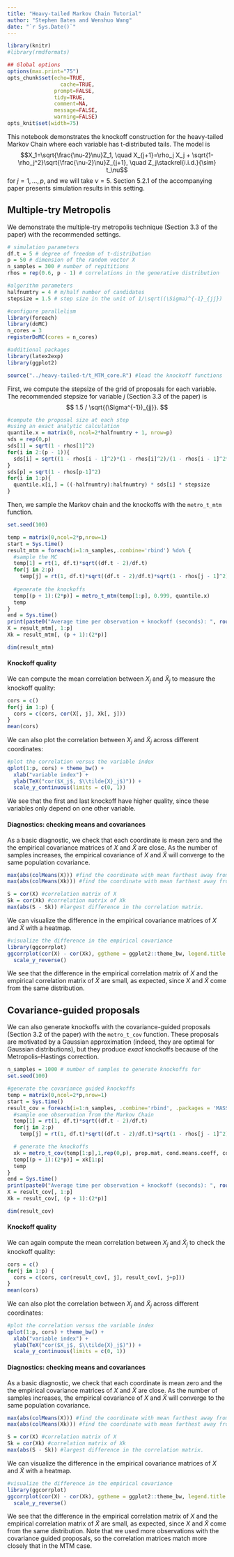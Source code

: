 ```yaml
---
title: "Heavy-tailed Markov Chain Tutorial"
author: "Stephen Bates and Wenshuo Wang"
date: "`r Sys.Date()`"
---
```


```r
library(knitr)
#library(rmdformats)

## Global options
options(max.print="75")
opts_chunk$set(echo=TRUE,
	             cache=TRUE,
               prompt=FALSE,
               tidy=TRUE,
               comment=NA,
               message=FALSE,
               warning=FALSE)
opts_knit$set(width=75)
```

This notebook demonstrates the knockoff construction for the heavy-tailed Markov Chain where each variable has t-distributed tails. The model is
$$X_1=\sqrt{\frac{\nu-2}\nu}Z_1, \quad X_{j+1}=\rho_j X_j + \sqrt{1-\rho_j^2}\sqrt{\frac{\nu-2}\nu}Z_{j+1}, \quad Z_j\stackrel{i.i.d.}{\sim} t_\nu$$
for $j=1,\dots,p$, and we will take $\nu = 5$. Section 5.2.1 of the accompanying paper presents simulation results in this setting.

## Multiple-try Metropolis

We demonstrate the multiple-try metropolis technique (Section 3.3 of the paper) with the recommended settings.

```r
# simulation parameters
df.t = 5 # degree of freedom of t-distribution
p = 50 # dimension of the random vector X
n_samples = 300 # number of repititions
rhos = rep(0.6, p - 1) # correlations in the generative distribution

#algorithm parameters
halfnumtry = 4 # m/half number of candidates
stepsize = 1.5 # step size in the unit of 1/\sqrt((\Sigma)^{-1}_{jj})
```

```r
#configure parallelism
library(foreach)
library(doMC)
n_cores = 3
registerDoMC(cores = n_cores)
```

```r
#additional packages
library(latex2exp)
library(ggplot2)

source("../heavy-tailed-t/t_MTM_core.R") #load the knockoff functions
```


First, we compute the stepsize of the grid of proposals for each variable. The recommended stepsize for variable $j$ (Section 3.3 of the paper) is 
$$
1.5 / \sqrt{(\Sigma^{-1})_{jj}}.
$$
```r
#compute the proposal size at each step 
#using an exact analytic calculation
quantile.x = matrix(0, ncol=2*halfnumtry + 1, nrow=p)
sds = rep(0,p)
sds[1] = sqrt(1 - rhos[1]^2)
for(i in 2:(p - 1)){
  sds[i] = sqrt((1 - rhos[i - 1]^2)*(1 - rhos[i]^2)/(1 - rhos[i - 1]^2*rhos[i]^2))
}
sds[p] = sqrt(1 - rhos[p-1]^2)
for(i in 1:p){
  quantile.x[i,] = ((-halfnumtry):halfnumtry) * sds[i] * stepsize
}
```

Then, we sample the Markov chain and the knockoffs with the `metro_t_mtm` function.

```r
set.seed(100)

temp = matrix(0,ncol=2*p,nrow=1)
start = Sys.time()
result_mtm = foreach(i=1:n_samples,.combine='rbind') %do% {
  #sample the MC
  temp[1] = rt(1, df.t)*sqrt((df.t - 2)/df.t)
  for(j in 2:p)
    temp[j] = rt(1, df.t)*sqrt((df.t - 2)/df.t)*sqrt(1 - rhos[j - 1]^2) + rhos[j - 1]*temp[j - 1]
  
  #generate the knockoffs
  temp[(p + 1):(2*p)] = metro_t_mtm(temp[1:p], 0.999, quantile.x)
  temp
}
end = Sys.time()
print(paste0("Average time per observation + knockoff (seconds): ", round((end - start) * n_cores / n_samples, digits = 3)))
X = result_mtm[, 1:p]
Xk = result_mtm[, (p + 1):(2*p)]

dim(result_mtm)
```

#### Knockoff quality

We can compute the mean correlation between $X_j$ and $\tilde{X}_j$ to measure the knockoff quality:

```r
cors = c()
for(j in 1:p) {
  cors = c(cors, cor(X[, j], Xk[, j]))
}
mean(cors)
```

We can also plot the correlation between $X_j$ and $\tilde{X}_j$ across different coordinates:

```r
#plot the correlation versus the variable index
qplot(1:p, cors) + theme_bw() +
  xlab("variable index") + 
  ylab(TeX("cor($X_j$, $\\tilde{X}_j$)")) +
  scale_y_continuous(limits = c(0, 1))
```

We see that the first and last knockoff have higher quality, since these variables only depend on one other variable.

#### Diagnostics: checking means and covariances

As a basic diagnostic, we check that each coordinate is mean zero and the the empirical covariance matrices of $X$ and $\tilde{X}$ are close. As the number of samples increases, the empirical covariance of $X$ and $\tilde{X}$ will converge to the same population covariance.

```r
max(abs(colMeans(X))) #find the coordinate with mean farthest away from 0
max(abs(colMeans(Xk))) #find the coordinate with mean farthest away from 0

S = cor(X) #correlation matrix of X
Sk = cor(Xk) #correlation matrix of Xk
max(abs(S - Sk)) #largest difference in the correlation matrix.
```

We can visualize the difference in the empirical covariance matrices of $X$ and $\tilde{X}$ with a heatmap.

```r
#visualize the difference in the empirical covariance
library(ggcorrplot)
ggcorrplot(cor(X) - cor(Xk), ggtheme = ggplot2::theme_bw, legend.title = "Corr diff", title = "Difference in correlation structure") + 
  scale_y_reverse()
```

We see that the difference in the empirical correlation matrix of $X$ and the empirical correlation matrix of $\tilde{X}$ are small, as expected, since $X$ and $\tilde{X}$ come from the same distribution.

## Covariance-guided proposals

We can also generate knockoffs with the covariance-guided proposals (Section 3.2 of the paper) with the `metro_t_cov` function. These proposals are motivated by a Gaussian approximation (indeed, they are optimal for Gaussian distributions), but they produce *exact* knockoffs because of the Metropolis--Hastings correction.

```r
n_samples = 1000 # number of samples to generate knockoffs for
set.seed(100)

#generate the covariance guided knockoffs
temp = matrix(0,ncol=2*p,nrow=1)
start = Sys.time()
result_cov = foreach(i=1:n_samples, .combine='rbind', .packages = 'MASS') %do% {
  #sample one observation from the Markov Chain
  temp[1] = rt(1, df.t)*sqrt((df.t - 2)/df.t)
  for(j in 2:p)
    temp[j] = rt(1, df.t)*sqrt((df.t - 2)/df.t)*sqrt(1 - rhos[j - 1]^2) + rhos[j - 1]*temp[j - 1]

  # generate the knockoffs
  xk = metro_t_cov(temp[1:p],1,rep(0,p), prop.mat, cond.means.coeff, cond.vars)
  temp[(p + 1):(2*p)] = xk[1:p]
  temp
}
end = Sys.time()
print(paste0("Average time per observation + knockoff (seconds): ", round((end - start) / n_samples, digits = 3)))
X = result_cov[, 1:p]
Xk = result_cov[, (p + 1):(2*p)]

dim(result_cov)
```

#### Knockoff quality

We can again compute the mean correlation between $X_j$ and $\tilde{X}_j$ to check the knockoff quality:

```r
cors = c()
for(j in 1:p) {
  cors = c(cors, cor(result_cov[, j], result_cov[, j+p]))
}
mean(cors)
```

We can also plot the correlation between $X_j$ and $\tilde{X}_j$ across different coordinates:

```r
#plot the correlation versus the variable index
qplot(1:p, cors) + theme_bw() +
  xlab("variable index") + 
  ylab(TeX("cor($X_j$, $\\tilde{X}_j$)")) +
  scale_y_continuous(limits = c(0, 1))
```

#### Diagnostics: checking means and covariances

As a basic diagnostic, we check that each coordinate is mean zero and the the empirical covariance matrices of $X$ and $\tilde{X}$ are close. As the number of samples increases, the empirical covariance of $X$ and $\tilde{X}$ will converge to the same population covariance.

```r
max(abs(colMeans(X))) #find the coordinate with mean farthest away from 0
max(abs(colMeans(Xk))) #find the coordinate with mean farthest away from 0

S = cor(X) #correlation matrix of X
Sk = cor(Xk) #correlation matrix of Xk
max(abs(S - Sk)) #largest difference in the correlation matrix.
```

We can visualize the difference in the empirical covariance matrices of $X$ and $\tilde{X}$ with a heatmap.

```r
#visualize the difference in the empirical covariance
library(ggcorrplot)
ggcorrplot(cor(X) - cor(Xk), ggtheme = ggplot2::theme_bw, legend.title = "Corr diff", title = "Difference in correlation structure") + 
  scale_y_reverse()
```


We see that the difference in the empirical correlation matrix of $X$ and the empirical correlation matrix of $\tilde{X}$ are small, as expected, since $X$ and $\tilde{X}$ come from the same distribution. Note that we used more observations with the covariance guided proposals, so the correlation matrices match more closely that in the MTM case.
